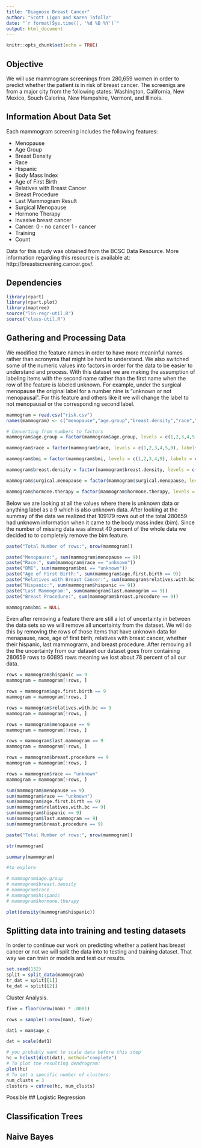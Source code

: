 ```yaml
---
title: "Diagnose Breast Cancer"
author: "Scott Ligon and Karen Tafolla"
date: "`r format(Sys.time(), '%d %B %Y')`"
output: html_document
---
```


```r
knitr::opts_chunk$set(echo = TRUE)
```

## Objective
We will use mammogram screenings from 280,659 women in order to predict whether the patient is in risk of breast cancer. The screenigs are from a major city from the following states: Washington, California, New Mexico, Souch Calorina, New Hampshire, Vermont, and Illinois.

## Information About Data Set

Each mammogram screening includes the following features:
  
  + Menopause
  + Age Group
  + Breast Density
  + Race
  + Hispanic
  + Body Mass Index
  + Age of First Birth
  + Relatives with Breast Cancer
  + Breast Procedure
  + Last Mammogram Result
  + Surgical Menopause
  + Hormone Therapy
  + Invasive breast cancer
  + Cancer: 0 - no cancer 1 - cancer
  + Training
  + Count

Data for this study was obtained from the BCSC Data Resource. More information regarding this resource is available at: http://breastscreening.cancer.gov/.

## Dependencies
```r
library(rpart)
library(rpart.plot)
library(maptree)
source("lin-regr-util.R")
source("class-util.R")
```


## Gathering and Processing Data
We modified the feature names in order to have more meaninful names rather than acronyms that might be hard to understand. We also switched some of the numeric values into factors in order for the data to be easier to understand and process. With this dataset we are making the assumption of labeling items with the second name rather than the first name when the row of the feature is labeled unknown. For example, under the surgical menopause the original label for a number nine is "unknown or not menopausal". For this feature and others like it we will change the label to not menopausal or the corresponding second label.

```r
mammogram = read.csv("risk.csv")
names(mammogram) <- c("menopause","age.group","breast.density","race","hispanic","bmi","age.first.birth","relatives.with.bc","breast.procedure","last.mammogram","surgical.menopause","hormone.therapy","invasive.bc","cancer","training","count")

# Converting from numbers to factors
mammogram$age.group = factor(mammogram$age.group, levels = c(1,2,3,4,5,6,7,8,9,10), labels = c("35-39", "40-44", "45-49", "50-54", "55-59", "60-64", "65-69", "70-74", "75-79", "80-84"))

mammogram$race = factor(mammogram$race, levels = c(1,2,3,4,5,9), labels = c("white", "Asian/Pacific Islander","black", "Native American", "other/mixed", "unknown"))

mammogram$bmi = factor(mammogram$bmi, levels = c(1,2,3,4,9), labels = c("10-24.99", "25-29.99", "30-34.99", "35 or more","unknown"))

mammogram$breast.density = factor(mammogram$breast.density, levels = c(1,2,3,4,9), labels = c("fat","scattered", "dense", "extremely dense", "different measurement"))

mammogram$surgical.menopause = factor(mammogram$surgical.menopause, levels = c(0,1,9), labels = c("natural", "surgical","not menopausal"))

mammogram$hormone.therapy = factor(mammogram$hormone.therapy, levels = c(0,1,9), labels = c("no", "yes","not menopausal"))


```

Below we are looking at all the values where there is unknown data or anything label as a 9 which is also unknown data. After looking at the summay of the data we realized that 109179 rows out of the total 280659 had unknown information when it came to the body mass index (bim). Since the number of missing data was almost 40 percent of the whole data we decided to to completely remove the bim feature.
```r
paste("Total Number of rows:", nrow(mammogram))

paste("Menopause:", sum(mammogram$menopause == 9))
paste("Race:", sum(mammogram$race == "unknown"))
paste("BMI", sum(mammogram$bmi == "unknown"))
paste("Age of First Birth:", sum(mammogram$age.first.birth == 9))
paste("Relatives with Breast Cancer:", sum(mammogram$relatives.with.bc == 9))
paste("Hispanic:", sum(mammogram$hispanic == 9))
paste("Last Mammogram:", sum(mammogram$last.mammogram == 9))
paste("Breast Procedure:", sum(mammogram$breast.procedure == 9))

mammogram$bmi = NULL

```

Even after removing a feature there are still a lot of uncertainty in between the data sets so we will remove all uncertainty from the dataset. We will do this by removing the rows of those items that have unknown data for menapause, race, age of first birth, relatives with breast cancer, whether their hispanic, last mammograrm, and breast procedure. After removing all the the uncertainty from our dataset our dataset goes from containing 280659 rows to 60895 rows meaning we lost about 78 percent of all our data.

```r
rows = mammogram$hispanic == 9
mammogram = mammogram[!rows, ]

rows = mammogram$age.first.birth == 9
mammogram = mammogram[!rows, ]

rows = mammogram$relatives.with.bc == 9
mammogram = mammogram[!rows, ]

rows = mammogram$menopause == 9
mammogram = mammogram[!rows, ]

rows = mammogram$last.mammogram == 9
mammogram = mammogram[!rows, ]

rows = mammogram$breast.procedure == 9
mammogram = mammogram[!rows, ]

rows = mammogram$race == "unknown"
mammogram = mammogram[!rows, ]

sum(mammogram$menopause == 9)
sum(mammogram$race == "unknown")
sum(mammogram$age.first.birth == 9)
sum(mammogram$relatives.with.bc == 9)
sum(mammogram$hispanic == 9)
sum(mammogram$last.mammogram == 9)
sum(mammogram$breast.procedure == 9)

paste("Total Number of rows:", nrow(mammogram))


```


```r
str(mammogram)
```


```r
summary(mammogram)
```

```r
#to explore

# mammogram$age.group
# mammogram$breast.density
# mammogram$race
# mammogram$hispanic
# mammogram$hormone.therapy

plot(density(mammogram$hispanic))
```

## Splitting data into training and testing datasets

In order to continue our work on predicting whether a patient has breast cancer or not we will split the data into to testing and training dataset. That way we can train or models and test our results.
```r
set.seed(132)
split = split_data(mammogram)
tr_dat = split[[1]]
te_dat = split[[2]]
```


Cluster Analysis.
```r
five = floor(nrow(mam) * .0001)

rows = sample(1:nrow(mam), five) 

dat1 = mam$age_c

dat = scale(dat1)

# you probably want to scale data before this step
hc = hclust(dist(dat), method="complete")
# To plot the resulting dendrogram:
plot(hc)
# To get a specific number of clusters:
num_clusts = 3
clusters = cutree(hc, num_clusts)
```


Possible 
## Logistic Regression

## Classification Trees

## Naive Bayes
